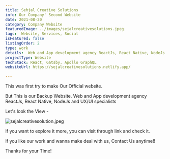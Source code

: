 ```yaml
---
title: Sehjal Creative Solutions
info: Our Company' Second Website
date: 2021-08-20
category: Company Website
featuredImage: ../images/sejalcreativesolutions.jpeg
tags:  Website, Services, Social
isFeatured: false
listingOrder: 2
type: work
details:  Web and App development agency ReactJs, React Native, NodeJs and UX/UI specialists.
projectType: Website
techStack: React, Gatsby, Apollo GraphQL
websiteUrl: https://sejalcreativesolutions.netlify.app/

---
```

 This was first try to make Our Official website.

But This is our Backup Website.
Web and App development agency ReactJs, React Native, NodeJs and UX/UI specialists


Let's look the View  -

![sejalcreativesolution.jpeg](../images/sejalcreativesolutions.jpeg)

If you want to explore it more, you can visit through link and check it.

If you like our work and wanna make deal with us, Contact Us anytime!!

Thanks for your Time!
 
